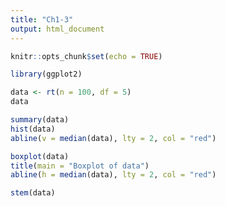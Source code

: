 ```yaml
---
title: "Ch1-3"
output: html_document
---
```


```r
knitr::opts_chunk$set(echo = TRUE)
```

```r

library(ggplot2)

```

```r
data <- rt(n = 100, df = 5)
data
```




```r

summary(data)
hist(data)
abline(v = median(data), lty = 2, col = "red")

```



```r

boxplot(data)
title(main = "Boxplot of data")
abline(h = median(data), lty = 2, col = "red")

```




```r

stem(data)

```